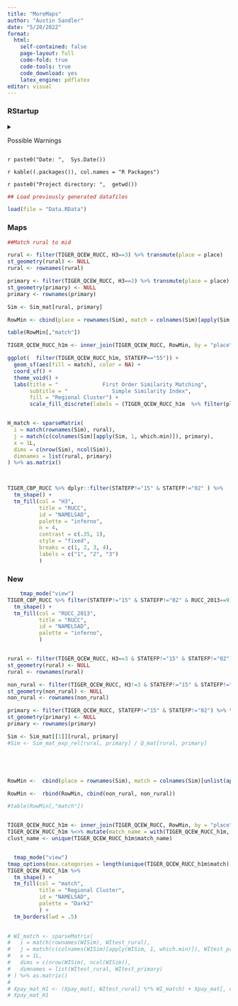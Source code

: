 ```yaml
---
title: "MoreMaps"
author: "Austin Sandler"
date: "5/20/2022"
format:
  html:
    self-contained: false
    page-layout: full
    code-fold: true
    code-tools: true
    code_download: yes
    latex_engine: pdflatex
editor: visual
---
```


::: panel-tabset
### RStartup

<details>

<summary>

Possible Warnings

</summary>

```r
# Download, Install, and Add R packages as necessary.

# List packages needed for this exercise
packages <- c("dlm",
              "DT",
              "geosphere",
              "knitr",
              "magrittr",
              "Matrix",
              "spdep",
              "tidyverse",
              "tmap",
              "tmaptools")

# Install packages not yet installed
installed_packages <- packages %in% rownames(installed.packages())
if (any(installed_packages == FALSE)) {
  install.packages(packages[!installed_packages], dependencies = TRUE)
}

# Load packages
invisible(lapply(packages, library, character.only = TRUE))

```

</details>

`r paste0("Date: ",  Sys.Date())`

`r kable((.packages()), col.names = "R Packages")`

`r paste0("Project directory: ",  getwd())`

```r
## Load previously generated datafiles

load(file = "Data.RData")

```

### Maps

```r
##Match rural to mid

rural <- filter(TIGER_QCEW_RUCC, H3==3) %>% transmute(place = place)  
st_geometry(rural) <- NULL
rural <- rownames(rural)

primary <- filter(TIGER_QCEW_RUCC, H3==2) %>% transmute(place = place) %>% as.vector()
st_geometry(primary) <- NULL
primary <- rownames(primary)

Sim <- Sim_mat[rural, primary]

RowMin <- cbind(place = rownames(Sim), match = colnames(Sim)[apply(Sim, 1, which.min)])

table(RowMin[,"match"])

TIGER_QCEW_RUCC_h1m <- inner_join(TIGER_QCEW_RUCC, RowMin, by = "place", copy = TRUE)

ggplot(  filter(TIGER_QCEW_RUCC_h1m, STATEFP=="55")) +
  geom_sf(aes(fill = match), color = NA) +
  coord_sf() +
  theme_void() +
  labs(title = "              First Order Similarity Matching",
       subtitle = "              Simple Similarity Index",
       fill = "Regional Cluster") +
       scale_fill_discrete(labels = (TIGER_QCEW_RUCC_h1m  %>% filter(place %in% unique(TIGER_QCEW_RUCC_h1m$match) ) %>% pull(County_Name)) )


H_match <- sparseMatrix(
  i = match(rownames(Sim), rural), 
  j = match(c(colnames(Sim)[apply(Sim, 1, which.min)]), primary),  
  x = 1L,
  dims = c(nrow(Sim), ncol(Sim)),
  dimnames = list(rural, primary)
) %>% as.matrix()


  
TIGER_CBP_RUCC %>% dplyr::filter(STATEFP!="15" & STATEFP!="02" ) %>% 
  tm_shape() +
  tm_fill(col = "H3",  
          title = "RUCC", 
          id = "NAMELSAD", 
          palette = "inferno", 
          n = 4, 
          contrast = c(.35, 1), 
          style = "fixed", 
          breaks = c(1, 2, 3, 4), 
          labels = c("1", "2", "3")
          )

```

### New

```r
    tmap_mode("view")
TIGER_CBP_RUCC %>% filter(STATEFP!="15" & STATEFP!="02" & RUCC_2013==9) %>% 
  tm_shape() +
  tm_fill(col = "RUCC_2013",  
          title = "RUCC", 
          id = "NAMELSAD", 
          palette = "inferno", 
          )



```

```r

rural <- filter(TIGER_QCEW_RUCC, H3==3 & STATEFP!="15" & STATEFP!="02") %>% transmute(place = place)  
st_geometry(rural) <- NULL
rural <- rownames(rural)

non_rural <- filter(TIGER_QCEW_RUCC, H3!=3 & STATEFP!="15" & STATEFP!="02") %>% transmute(place = place)  
st_geometry(non_rural) <- NULL
non_rural <- rownames(non_rural)

primary <- filter(TIGER_QCEW_RUCC, STATEFP!="15" & STATEFP!="02") %>% transmute(place = place) %>% as.vector()
st_geometry(primary) <- NULL
primary <- rownames(primary)

Sim <- Sim_mat[[1]][rural, primary] 
#Sim <- Sim_mat_exp_rel[rural, primary] / Q_mat[rural, primary] 





RowMin <-  cbind(place = rownames(Sim), match = colnames(Sim)[unlist(apply(Sim, 1, which.min))])

RowMin <-  rbind(RowMin, cbind(non_rural, non_rural))

#table(RowMin[,"match"])


TIGER_QCEW_RUCC_h1m <- inner_join(TIGER_QCEW_RUCC, RowMin, by = "place", copy = TRUE) 
TIGER_QCEW_RUCC_h1m %<>% mutate(match_name = with(TIGER_QCEW_RUCC_h1m, County_Name[match(match, place)]), .after = match)
clust_name <- unique(TIGER_QCEW_RUCC_h1m$match_name)


  tmap_mode("view")
tmap_options(max.categories = length(unique(TIGER_QCEW_RUCC_h1m$match))) 
TIGER_QCEW_RUCC_h1m %>% 
  tm_shape() +
  tm_fill(col = "match",
          title = "Regional Cluster", 
          id = "NAMELSAD", 
          palette = "Dark2"
          ) +
  tm_borders(lwd = .5)        
  


```

```r
# WI_match <- sparseMatrix(
#   i = match(rownames(WISim), WItest_rural), 
#   j = match(c(colnames(WISim)[apply(WISim, 1, which.min)]), WItest_primary),  
#   x = 1L,
#   dims = c(nrow(WISim), ncol(WISim)),
#   dimnames = list(WItest_rural, WItest_primary)
# ) %>% as.matrix()
# 
# Xpay_mat_H1 <- (Xpay_mat[, WItest_rural] %*% WI_match) + Xpay_mat[, colnames(WI_match)]
# Xpay_mat_H1


```
:::
